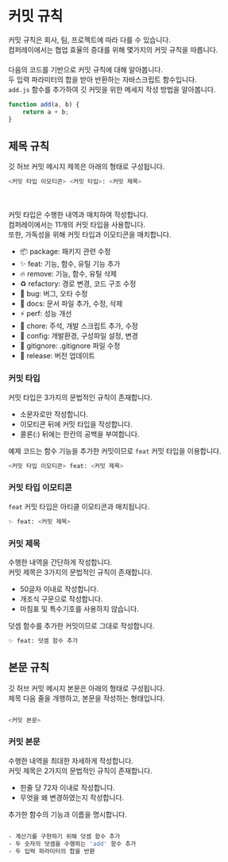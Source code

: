 # 커밋 규칙
커밋 규칙은 회사, 팀, 프로젝트에 따라 다를 수 있습니다.  
컴퍼레이에서는 협업 효율의 증대를 위해 몇가지의 커밋 규칙을 따릅니다.  
ㅤ  
다음의 코드를 기반으로 커밋 규칙에 대해 알아봅니다.  
두 입력 파라미터의 합을 받아 반환하는 자바스크립트 함수입니다.  
`add.js` 함수를 추가하여 깃 커밋을 위한 메세지 작성 방법을 알아봅니다.
```js filename="add.js"
function add(a, b) {
    return a + b;
}
```

## 제목 규칙
깃 허브 커밋 메시지 제목은 아래의 형태로 구성됩니다.
```sh filename="Terminal"
<커밋 타입 이모티콘> <커밋 타입>: <커밋 제목>
```
ㅤ  

커밋 타입은 수행한 내역과 매치하여 작성합니다.  
컴퍼레이에서는 11개의 커밋 타입을 사용합니다.  
또한, 가독성을 위해 커밋 타입과 이모티콘을 매치합니다.  
- 📦️ package: 패키지 관련 수정
- ✨ feat: 기능, 함수, 유틸 기능 추가
- 🔥 remove: 기능, 함수, 유틸 삭제
- ♻️ refactory: 경로 변경, 코드 구조 수정
- 🐛 bug: 버그, 오타 수정
- 📝 docs: 문서 파일 추가, 수정, 삭제
- ⚡️ perf: 성능 개선
- 🔨 chore: 주석, 개발 스크립트 추가, 수정
- 🔧 config: 개발환경, 구성파일 설정, 변경
- 🙈 gitignore: .gitignore 파일 수정
- 🔖 release: 버전 업데이트


### 커밋 타입
커밋 타입은 3가지의 문법적인 규칙이 존재합니다.
- 소문자로만 작성합니다.
- 이모티콘 뒤에 커밋 타입을 작성합니다.
- 콜론(:) 뒤에는 한칸의 공백을 부여합니다.
  
예제 코드는 함수 기능을 추가한 커밋이므로 `feat` 커밋 타입을 이용합니다.
```sh filename="Terminal"
<커밋 타입 이모티콘> feat: <커밋 제목>
```


### 커밋 타입 이모티콘
`feat` 커밋 타입은 아티클 이모티콘과 매치됩니다.
```sh filename="Terminal"
✨ feat: <커밋 제목>
```


### 커밋 제목
수행한 내역을 간단하게 작성합니다.  
커밋 제목은 3가지의 문법적인 규칙이 존재합니다.  
- 50글자 이내로 작성합니다.
- 개조식 구문으로 작성합니다.
- 마침표 및 특수기호를 사용하지 않습니다.

덧셈 함수를 추가한 커밋이므로 그대로 작성합니다.
```sh filename="Terminal"
✨ feat: 덧셈 함수 추가
```


## 본문 규칙
깃 허브 커밋 메시지 본문은 아래의 형태로 구성됩니다.  
제목 다음 줄을 개행하고, 본문을 작성하는 형태입니다.  
```sh filename="Terminal"

<커밋 본문>
```


### 커밋 본문
수행한 내역을 최대한 자세하게 작성합니다.  
커밋 제목은 2가지의 문법적인 규칙이 존재합니다.  
- 한줄 당 72자 이내로 작성합니다.
- 무엇을 왜 변경하였는지 작성합니다.

추가한 함수의 기능과 이름을 명시합니다.
```sh filename="Terminal"

- 계산기를 구현하기 위해 덧셈 함수 추가
- 두 숫자의 덧셈을 수행하는 'add' 함수 추가
- 두 입력 파라미터의 합을 반환
```
